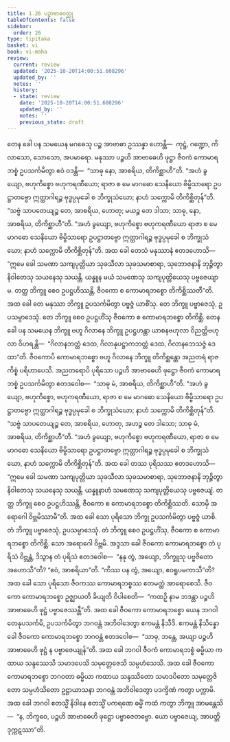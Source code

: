```yaml
---
title: 1.26 ပဉ္စာဗာဓဝတ္ထု
tableOfContents: false
sidebar:
  order: 26
type: tipitaka
basket: vi
book: vi-maha
review:
  current: review
  updated: '2025-10-20T14:00:51.608296'
  updated_by: ''
  notes: ''
  history:
  - state: review
    date: '2025-10-20T14:00:51.608296'
    updated_by: ''
    notes: ''
    previous_state: draft
---
```



<DynamicBreadcrumb />


<ReviewStatus review={frontmatter.review} showDetails={true} />

<HypothesisAnnotation frontmatter={frontmatter} />

<Division number="88" book="vi-maha" e="ch" v="3" p="101">

<Paragraph number="422" book="vi-maha">
တေန ခေါ ပန သမယေန မဂဓေသု ပဉ္စ အာဗာဓာ ဥဿန္နာ ဟောန္တိ—  ကုဋ္ဌံ, ဂဏ္ဍော, ကိလာသော, သောသော, အပမာရော. မနုဿာ ပဉ္စဟိ အာဗာဓေဟိ ဖုဋ္ဌာ ဇီဝကံ ကောမာရဘစ္စံ ဥပသင်္ကမိတွာ ဧဝံ ဝဒန္တိ—  “သာဓု နော, အာစရိယ, တိကိစ္ဆာဟီ”တိ. “အဟံ ခွယျော, ဗဟုကိစ္စော ဗဟုကရဏီယော; ရာဇာ စ မေ မာဂဓော သေနိယော ဗိမ္ဗိသာရော ဥပဋ္ဌာတဗ္ဗော ဣတ္ထာဂါရဉ္စ ဗုဒ္ဓပ္ပမုခေါ စ ဘိက္ခုသံဃော; နာဟံ သက္ကောမိ တိကိစ္ဆိတုန်”တိ. “သဗ္ဗံ သာပတေယျဉ္စ တေ, အာစရိယ, ဟောတု; မယဉ္စ တေ ဒါသာ; သာဓု, နော, အာစရိယ, တိကိစ္ဆာဟီ”တိ. “အဟံ ခွယျော, ဗဟုကိစ္စော ဗဟုကရဏီယော ရာဇာ စ မေ မာဂဓော သေနိယော ဗိမ္ဗိသာရော ဥပဋ္ဌာတဗ္ဗော ဣတ္ထာဂါရဉ္စ ဗုဒ္ဓပ္ပမုခေါ စ ဘိက္ခုသံဃော; နာဟံ သက္ကောမိ တိကိစ္ဆိတုန်”တိ. အထ ခေါ တေသံ မနုဿာနံ ဧတဒဟောသိ—  “ဣမေ ခေါ သမဏာ သကျပုတ္တိယာ သုခသီလာ သုခသမာစာရာ, သုဘောဇနာနိ ဘုဉ္ဇိတွာ နိဝါတေသု သယနေသု သယန္တိ. ယန္နူန မယံ သမဏေသု သကျပုတ္တိယေသု ပဗ္ဗဇေယျာမ. တတ္ထ ဘိက္ခူ စေဝ ဥပဋ္ဌဟိဿန္တိ, ဇီဝကော စ ကောမာရဘစ္စော တိကိစ္ဆိဿတီ”တိ. အထ ခေါ တေ မနုဿာ ဘိက္ခူ ဥပသင်္ကမိတွာ ပဗ္ဗဇ္ဇံ ယာစိံသု. တေ ဘိက္ခူ ပဗ္ဗာဇေသုံ, ဥပသမ္ပာဒေသုံ. တေ ဘိက္ခူ စေဝ ဥပဋ္ဌဟိံသု ဇီဝကော စ ကောမာရဘစ္စော တိကိစ္ဆိ. တေန ခေါ ပန သမယေန ဘိက္ခူ ဗဟူ ဂိလာနေ ဘိက္ခူ ဥပဋ္ဌဟန္တာ ယာစနဗဟုလာ ဝိညတ္တိဗဟုလာ ဝိဟရန္တိ—  “ဂိလာနဘတ္တံ ဒေထ, ဂိလာနုပဋ္ဌာကဘတ္တံ ဒေထ, ဂိလာနဘေသဇ္ဇံ ဒေထာ”တိ. ဇီဝကောပိ ကောမာရဘစ္စော ဗဟူ ဂိလာနေ ဘိက္ခူ တိကိစ္ဆန္တော အညတရံ ရာဇကိစ္စံ ပရိဟာပေသိ.
</Paragraph>

</Division>
<Division number="89" book="vi-maha" e="ch" v="3" p="102">

<Paragraph number="423" book="vi-maha">
အညတရောပိ ပုရိသော ပဉ္စဟိ အာဗာဓေဟိ ဖုဋ္ဌော ဇီဝကံ ကောမာရဘစ္စံ ဥပသင်္ကမိတွာ ဧတဒဝေါစ—  “သာဓု မံ, အာစရိယ, တိကိစ္ဆာဟီ”တိ. “အဟံ ခွယျော, ဗဟုကိစ္စော, ဗဟုကရဏီယော, ရာဇာ စ မေ မာဂဓော သေနိယော ဗိမ္ဗိသာရော ဥပဋ္ဌာတဗ္ဗော ဣတ္ထာဂါရဉ္စ ဗုဒ္ဓပ္ပမုခေါ စ ဘိက္ခုသံဃော; နာဟံ သက္ကောမိ တိကိစ္ဆိတုန်”တိ. “သဗ္ဗံ သာပတေယျဉ္စ တေ, အာစရိယ, ဟောတု, အဟဉ္စ တေ ဒါသော; သာဓု မံ, အာစရိယ, တိကိစ္ဆာဟီ”တိ. “အဟံ ခွယျော, ဗဟုကိစ္စော ဗဟုကရဏီယော, ရာဇာ စ မေ မာဂဓော သေနိယော ဗိမ္ဗိသာရော ဥပဋ္ဌာတဗ္ဗော ဣတ္ထာဂါရဉ္စ ဗုဒ္ဓပ္ပမုခေါ စ ဘိက္ခုသံဃော, နာဟံ သက္ကောမိ တိကိစ္ဆိတုန်”တိ.
</Paragraph>

<Paragraph number="424" book="vi-maha">
အထ ခေါ တဿ ပုရိသဿ ဧတဒဟောသိ—  “ဣမေ ခေါ သမဏာ သကျပုတ္တိယာ သုခသီလာ သုခသမာစာရာ, သုဘောဇနာနိ ဘုဉ္ဇိတွာ နိဝါတေသု သယနေသု သယန္တိ. ယန္နူနာဟံ သမဏေသု သကျပုတ္တိယေသု ပဗ္ဗဇေယျံ. တတ္ထ ဘိက္ခူ စေဝ ဥပဋ္ဌဟိဿန္တိ, ဇီဝကော စ ကောမာရဘစ္စော တိကိစ္ဆိဿတိ. သောမှိ အရောဂေါ ဝိဗ္ဘမိဿာမီ”တိ. အထ ခေါ သော ပုရိသော ဘိက္ခု ဥပသင်္ကမိတွာ ပဗ္ဗဇ္ဇံ ယာစိ. တံ ဘိက္ခူ ပဗ္ဗာဇေသုံ, ဥပသမ္ပာဒေသုံ. တံ ဘိက္ခူ စေဝ ဥပဋ္ဌဟိံသု, ဇီဝကော စ ကောမာရဘစ္စော တိကိစ္ဆိ. သော အရောဂေါ ဝိဗ္ဘမိ.
</Paragraph>

<Paragraph number="425" book="vi-maha">
အဒ္ဒသာ ခေါ ဇီဝကော ကောမာရဘစ္စော တံ ပုရိသံ ဝိဗ္ဘန္တံ, ဒိသွာန တံ ပုရိသံ ဧတဒဝေါစ—  “နနု တွံ, အယျော, ဘိက္ခူသု ပဗ္ဗဇိတော အဟောသီ”တိ? “ဧဝံ, အာစရိယာ”တိ. “ကိဿ ပန တွံ, အယျော, ဧဝရူပမကာသီ”တိ? အထ ခေါ သော ပုရိသော ဇီဝကဿ ကောမာရဘစ္စဿ ဧတမတ္ထံ အာရောစေသိ. ဇီဝကော ကောမာရဘစ္စော ဥဇ္ဈာယတိ ခိယျတိ ဝိပါစေတိ—  “ကထဉှိ နာမ ဘဒန္တာ ပဉ္စဟိ အာဗာဓေဟိ ဖုဋ္ဌံ ပဗ္ဗာဇေဿန္တီ”တိ. အထ ခေါ ဇီဝကော ကောမာရဘစ္စော ယေန ဘဂဝါ တေနုပသင်္ကမိ, ဥပသင်္ကမိတွာ ဘဂဝန္တံ အဘိဝါဒေတွာ ဧကမန္တံ နိသီဒိ. ဧကမန္တံ နိသိန္နော ခေါ ဇီဝကော ကောမာရဘစ္စော ဘဂဝန္တံ ဧတဒဝေါစ—  “သာဓု, ဘန္တေ, အယျာ ပဉ္စဟိ အာဗာဓေဟိ ဖုဋ္ဌံ န ပဗ္ဗာဇေယျုန်”တိ. အထ ခေါ ဘဂဝါ ဇီဝကံ ကောမာရဘစ္စံ ဓမ္မိယာ ကထာယ သန္ဒဿေသိ သမာဒပေသိ သမုတ္တေဇေသိ သမ္ပဟံသေသိ. အထ ခေါ ဇီဝကော ကောမာရဘစ္စော ဘဂဝတာ ဓမ္မိယာ ကထာယ သန္ဒဿိတော သမာဒပိတော သမုတ္တေဇိတော သမ္ပဟံသိတော ဥဋ္ဌာယာသနာ ဘဂဝန္တံ အဘိဝါဒေတွာ ပဒက္ခိဏံ ကတွာ ပက္ကာမိ. အထ ခေါ ဘဂဝါ ဧတသ္မိံ နိဒါနေ ဧတသ္မိံ ပကရဏေ ဓမ္မိံ ကထံ ကတွာ ဘိက္ခူ အာမန္တေသိ—  “န, ဘိက္ခဝေ, ပဉ္စဟိ အာဗာဓေဟိ ဖုဋ္ဌော ပဗ္ဗာဇေတဗ္ဗော. ယော ပဗ္ဗာဇေယျ, အာပတ္တိ ဒုက္ကဋဿာ”တိ.
</Paragraph>
</Division>